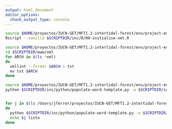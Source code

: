 ```yaml
---
output: html_document
editor_options:
  chunk_output_type: console
---
```


```sh
source $HOME/proyectos/IUCN-GET/MFT1.2-intertidal-forest/env/project-env.sh
Rscript --vanilla $SCRIPTDIR/inc/R/00-initialise-xml.R
```

```sh
source $HOME/proyectos/IUCN-GET/MFT1.2-intertidal-forest/env/project-env.sh
cd $SCRIPTDIR/www/xml
for ARCH in $(ls *xml)
do
  xmllint --format $ARCH > tst
  mv tst $ARCH
done

```



```sh
source $HOME/proyectos/IUCN-GET/MFT1.2-intertidal-forest/env/project-env.sh
python $SCRIPTDIR/inc/python/populate-word-template.py -w $SCRIPTDIR/input/word-template.docx -x $SCRIPTDIR/www/xml/Assessment_target_MFT1.2_4_MP_06.xml -o $SCRIPTDIR/sandbox


for j in $(ls /Users/jferrer/proyectos/IUCN-GET/MFT1.2-intertidal-forest/www/xml/Assessment_target_MFT1.2_4_MP_*.xml)
do
  python $SCRIPTDIR/inc/python/populate-word-template.py -w $SCRIPTDIR/input/word-template.docx -x $j -o ~/Google\ Drive/Mangrove-level-4-units/
  echo $j listo
done
```
